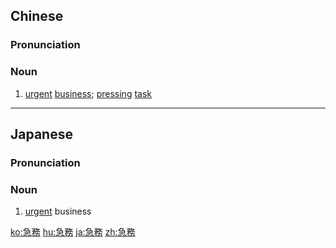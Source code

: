 {{also|急务}}
==Chinese==
{{zh-forms|s=急务}}

===Pronunciation===
{{zh-pron
|m=jíwù
|cat=n
}}

===Noun===
{{zh-noun}}

# [[urgent]] [[business]]; [[pressing]] [[task]]

----

==Japanese==
{{ja-kanjitab|きゅう|む|yomi=on}}

===Pronunciation===
{{ja-pron|きゅうむ|y=on}}

===Noun===
{{ja-noun|きゅうむ}}

# [[urgent]] business

[[ko:急務]]
[[hu:急務]]
[[ja:急務]]
[[zh:急務]]
